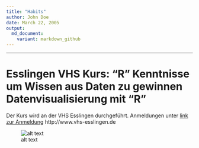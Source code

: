```yaml
---
title: "Habits"
author: John Doe
date: March 22, 2005
output:
  md_document:
    variant: markdown_github
---
```

---
# Esslingen VHS Kurs: "R" Kenntnisse um Wissen aus Daten zu gewinnen Datenvisualisierung mit "R"

Der Kurs wird an der VHS Esslingen durchgeführt. Anmeldungen unter  [link zur Anmeldung](http://www.vhs-esslingen.de) http://www.vhs-esslingen.de 


[image1]: RKenntnisse.png "Mindmap für VHS Kurs"

![alt text][image1]